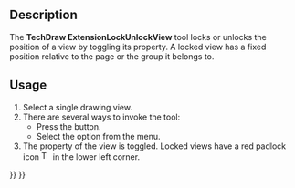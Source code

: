 <languages/>

{{Docnav
|[[TechDraw_ExtensionShortenLine|ExtensionShortenLine]]
|[[TechDraw_ExtensionPositionSectionView|ExtensionPositionSectionView]]
|[[TechDraw_Workbench|TechDraw]]
|IconL=TechDraw_ExtensionShortenLine.svg
|IconR=TechDraw_ExtensionPositionSectionView.svg
|IconC=Workbench_TechDraw.svg
}}

{{GuiCommand
|Name=TechDraw ExtensionLockUnlockView
|MenuLocation=TechDraw → Extensions: Attributes/Modifications → Lock/Unlock View
|Workbenches=[[TechDraw_Workbench|TechDraw]]
|Shortcut=
|Version=0.20
|SeeAlso=
}}

==Description==

The '''TechDraw ExtensionLockUnlockView''' tool locks or unlocks the position of a view by toggling its {{PropertyData|Lock Position}} property. A locked view has a fixed position relative to the page or the group it belongs to.

==Usage==

# Select a single drawing view.
# There are several ways to invoke the tool:
#* Press the {{Button|[[Image:TechDraw_ExtensionLockUnlockView.svg|16px]] [[TechDraw_ExtensionLockUnlockView|Lock/Unlock View]]}} button.
#* Select the {{MenuCommand|TechDraw → Extensions: Attributes/Modifications → [[Image:TechDraw_ExtensionLockUnlockView.svg|16px]] Lock/Unlock View}} option from the menu.
# The {{PropertyData|Lock Position}} property of the view is toggled. Locked views have a red padlock icon [[Image:TechDraw_Lock.svg|16px]] in the lower left corner.


{{Docnav
|[[TechDraw_ExtensionShortenLine|ExtensionShortenLine]]
|[[TechDraw_ExtensionPositionSectionView|ExtensionPositionSectionView]]
|[[TechDraw_Workbench|TechDraw]]
|IconL=TechDraw_ExtensionShortenLine.svg
|IconR=TechDraw_ExtensionPositionSectionView.svg
|IconC=Workbench_TechDraw.svg
}}

{{TechDraw_Tools_navi{{#translation:}}}}
{{Userdocnavi{{#translation:}}}}